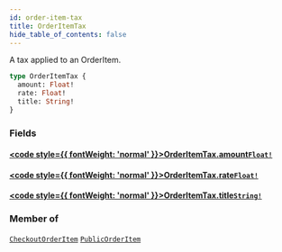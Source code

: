 ```yaml
---
id: order-item-tax
title: OrderItemTax
hide_table_of_contents: false
---
```








A tax applied to an OrderItem.

```graphql
type OrderItemTax {
  amount: Float!
  rate: Float!
  title: String!
}
```


### Fields

#### [<code style={{ fontWeight: 'normal' }}>OrderItemTax.<b>amount</b></code>](#)<Bullet />[`Float!`](/demand/api/graphql-storefront/reference/scalars/float) <Badge class="secondary" text="non-null"/> <Badge class="secondary" text="scalar"/>
> 
> 

#### [<code style={{ fontWeight: 'normal' }}>OrderItemTax.<b>rate</b></code>](#)<Bullet />[`Float!`](/demand/api/graphql-storefront/reference/scalars/float) <Badge class="secondary" text="non-null"/> <Badge class="secondary" text="scalar"/>
> 
> 

#### [<code style={{ fontWeight: 'normal' }}>OrderItemTax.<b>title</b></code>](#)<Bullet />[`String!`](/demand/api/graphql-storefront/reference/scalars/string) <Badge class="secondary" text="non-null"/> <Badge class="secondary" text="scalar"/>
> 
> 



### Member of

[`CheckoutOrderItem`](/demand/api/graphql-storefront/reference/objects/checkout-order-item)  <Badge class="secondary" text="object"/><Bullet />[`PublicOrderItem`](/demand/api/graphql-storefront/reference/objects/public-order-item)  <Badge class="secondary" text="object"/>



